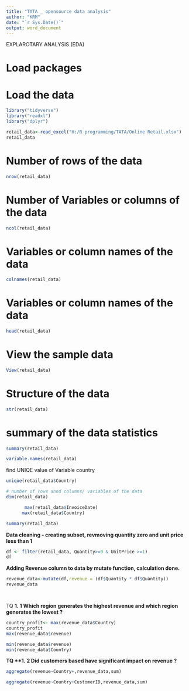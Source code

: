 ---
title: "TATA _ opensource data analysis" 
author: "KRM" 
date: "`r Sys.Date()`" 
output: word_document
---

EXPLAROTARY ANALYSIS (EDA)

# Load packages

# Load the data

```{r}
library("tidyverse")
library("readxl")
library("dplyr")

```

```{r}
retail_data<-read_excel("H:/R programming/TATA/Online Retail.xlsx")
retail_data
```

# Number of rows of the data

```{r}
nrow(retail_data)
```

# Number of Variables or columns of the data

```{r}
ncol(retail_data)
```

# Variables or column names of the data

```{r}
colnames(retail_data)
```

# Variables or column names of the data

```{r}
head(retail_data)
```

# View the sample data

```{r}

View(retail_data)

```

# Structure of the data

```{r}
str(retail_data)

```

# summary of the data statistics

```{r}

summary(retail_data)

```

```{r}
variable.names(retail_data)
```

find UNIQE value of Variable country

```{r}
unique(retail_data$Country)
```

```{r}

# number of rows annd columns/ variables of the data 
dim(retail_data)

```

```{r}

       max(retail_data$InvoiceDate)
      max(retail_data$Country)


```

```{r}

summary(retail_data)

```

**Data cleaning - creating subset, revmoving quantity zero and unit price less than 1**

```{r}
df <- filter(retail_data, Quantity>=0 & UnitPrice >=1)
df
```

**Adding Revenue column to data by mutate function, calculation done.**

```{r}
revenue_data<-mutate(df,revenue = (df$Quantity * df$Quantity))
revenue_data




```


TQ **1. 1 Which region generates the highest revenue and which region generates the lowest ?**

```{r}
country_profit<- max(revenue_data$Country)
country_profit
max(revenue_data$revenue)

min(revenue_data$revenue)
min(revenue_data$Country)


```

**TQ \*\*1. 2 Did customers based have significant impact on revenue ?**

```{r}
aggregate(revenue~Country+,revenue_data,sum)
```

```{r}
aggregate(revenue~Country+CustomerID,revenue_data,sum)

```
